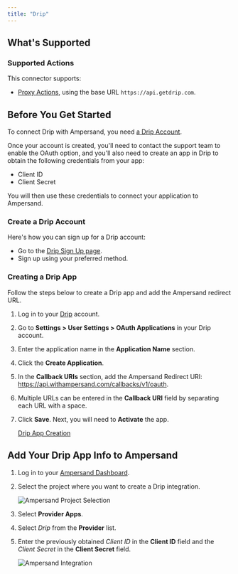 ```yaml
---
title: "Drip"
---
```


## What's Supported

### Supported Actions

This connector supports:
- [Proxy Actions](/define-integrations/proxy-actions), using the base URL `https://api.getdrip.com`.

## Before You Get Started

To connect Drip with Ampersand, you need [a Drip Account](https://www.drip.com/signup).

Once your account is created, you'll need to contact the support team to enable the OAuth option, and you'll also need to create an app in Drip to obtain the following credentials from your app:

- Client ID
- Client Secret

You will then use these credentials to connect your application to Ampersand.

### Create a Drip Account

Here's how you can sign up for a Drip account:

- Go to the [Drip Sign Up page](https://www.drip.com/signup).
- Sign up using your preferred method.

### Creating a Drip App

Follow the steps below to create a Drip app and add the Ampersand redirect URL.

1. Log in to your [Drip](https://login.getdrip.com) account.

2. Go to **Settings > User Settings > OAuth Applications** in your Drip account.

3. Enter the application name in the **Application Name** section.

4. Click the **Create Application**.

5. In the **Callback URIs** section, add the Ampersand Redirect URI: https://api.withampersand.com/callbacks/v1/oauth.

6. Multiple URLs can be entered in the **Callback URI** field by separating each URL with a space.

7. Click **Save**. Next, you will need to **Activate** the app. 

   [Drip App Creation](/images/provider-guides/drip_OAuth.gif)

## Add Your Drip App Info to Ampersand

1. Log in to your [Ampersand Dashboard](https://dashboard.withampersand.com).

2. Select the project where you want to create a Drip integration.

   ![Ampersand Project Selection](/images/provider-guides/31a6a12-Ampersand.png)

3. Select **Provider Apps**.

4. Select _Drip_ from the **Provider** list.

5. Enter the previously obtained _Client ID_ in the **Client ID** field and the _Client Secret_ in the **Client Secret** field.

   ![Ampersand Integration](/images/provider-guides/drip.gif)

